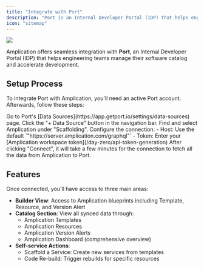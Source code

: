 ```yaml
---
title: "Integrate with Port"
description: "Port is an Internal Developer Portal (IDP) that helps engineering teams manage their software catalog and accelerate development."
icon: "sitemap"
---
```


<Frame>
  <img src="/images/day-zero/idp-integration-with-port-blueprints.png" />
</Frame>

Amplication offers seamless integration with **Port**, an Internal Developer Portal (IDP) that helps engineering teams manage their software catalog and accelerate development.

## Setup Process

To integrate Port with Amplication, you'll need an active Port account. Afterwards, follow these steps:

<Steps>
  <Step title="Navigate to Data Sources Page">
    Go to Port's [Data Sources](https://app.getport.io/settings/data-sources) page.
  </Step>
  <Step title="Click on the '+ Data Source' button">
    Click the "+ Data Source" button in the navigation bar.
  </Step>
  <Step title="Look for Amplication">
    Find and select Amplication under "Scaffolding".
  </Step>
  <Step title="Fill the New Data Source Form">
	  Configure the connection:
    - Host: Use the default `"https://server.amplication.com/graphql"`
    - Token: Enter your [Amplication workspace token](/day-zero/api-token-generation)
  </Step>
  <Step title="Connect">
    After clicking "Connect", it will take a few minutes for the connection to fetch all the data from Amplication to Port.
  </Step>
</Steps>

## Features

Once connected, you'll have access to three main areas:

- **Builder View**: Access to Amplication blueprints including Template, Resource, and Version Alert
- **Catalog Section**: View all synced data through:
    - Amplication Templates
    - Amplication Resources
    - Amplication Version Alerts
    - Amplication Dashboard (comprehensive overview)
- **Self-service Actions**:
    - Scaffold a Service: Create new services from templates
    - Code Re-build: Trigger rebuilds for specific resources
